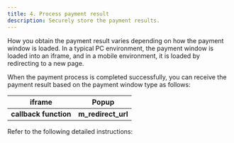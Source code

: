 ```yaml
---
title: 4. Process payment result
description: Securely store the payment results.
---
```



How you obtain the payment result varies depending on how the payment window is loaded. In a typical
PC environment, the payment window is loaded into an iframe, and in a mobile environment, it is
loaded by redirecting to a new page.

When the payment process is completed successfully, you can receive the payment result based on the
payment window type as follows:

|        iframe       |        Popup       |
|:-------------------:|:------------------:|
|**callback function**|**m\_redirect\_url**|

Refer to the following detailed instructions:

<ContentRef slug="/docs/en/auth/guide/4/iframe" />

<ContentRef slug="/docs/en/auth/guide/4/redirect" />
